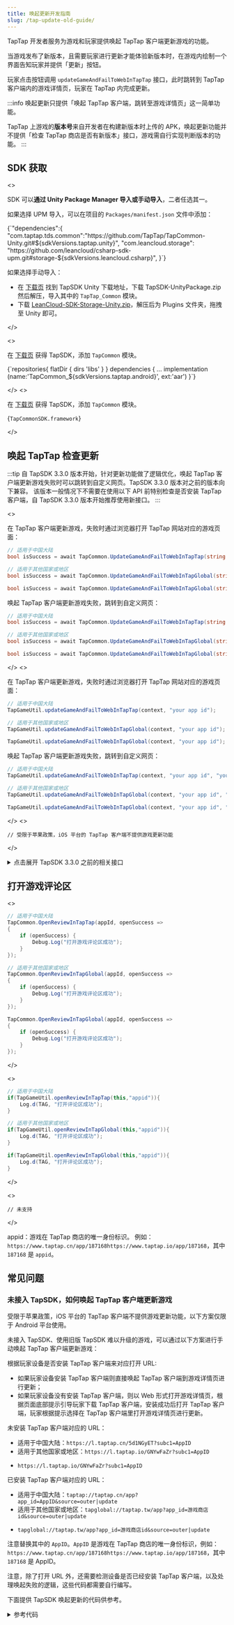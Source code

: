 ```yaml
---
title: 唤起更新开发指南
slug: /tap-update-old-guide/
---
```


<head>
  <meta name="robots" content="noindex" />
</head>


TapTap 开发者服务为游戏和玩家提供唤起 TapTap 客户端更新游戏的功能。

当游戏发布了新版本，且需要玩家进行更新才能体验新版本时，在游戏内绘制一个界面告知玩家并提供「更新」按钮。

玩家点击按钮调用 `updateGameAndFailToWebInTapTap` 接口，此时跳转到 TapTap 客户端内的游戏详情页，玩家在 TapTap 内完成更新。

:::info
唤起更新只提供「唤起 TapTap 客户端，跳转至游戏详情页」这一简单功能。

TapTap 上游戏的**版本号**来自开发者在构建新版本时上传的 APK，唤起更新功能并不提供「检查 TapTap 商店是否有新版本」接口，游戏需自行实现判断版本的功能。
:::

## SDK 获取

<MultiLang>

<>

SDK 可以**通过 Unity Package Manager 导入或手动导入**，二者任选其一。

如果选择 UPM 导入，可以在项目的 `Packages/manifest.json` 文件中添加：

<CodeBlock className="json">
  {`"dependencies":{
    "com.taptap.tds.common":"https://github.com/TapTap/TapCommon-Unity.git#${sdkVersions.taptap.unity}",
    "com.leancloud.storage": "https://github.com/leancloud/csharp-sdk-upm.git#storage-${sdkVersions.leancloud.csharp}",
}`}
</CodeBlock>

如果选择手动导入：

* 在 [下载页](/tap-download) 找到 TapSDK Unity 下载地址，下载 TapSDK-UnityPackage.zip 然后解压，导入其中的 `TapTap_Common` 模块。
* 下载 [LeanCloud-SDK-Storage-Unity.zip](https://github.com/leancloud/csharp-sdk/releases)，解压后为 Plugins 文件夹，拖拽至 Unity 即可。  


</>

<>

在 [下载页](/tap-download) 获得 TapSDK，添加 `TapCommon` 模块。

<CodeBlock className="groovy">
  {`repositories{  
    flatDir {  
        dirs 'libs'  
    }  
}  
dependencies {  
    ... 
    implementation (name:'TapCommon_${sdkVersions.taptap.android}', ext:'aar')
}`}
</CodeBlock>

</>
<>

在 [下载页](/tap-download) 获得 TapSDK，添加 `TapCommon` 模块。

<CodeBlock className="objectivec">{`TapCommonSDK.framework`}</CodeBlock>

</>

</MultiLang>

## 唤起 TapTap 检查更新

:::tip
自 TapSDK 3.3.0 版本开始，针对更新功能做了逻辑优化，唤起 TapTap 客户端更新游戏失败时可以跳转到自定义网页。TapSDK 3.3.0 版本对之前的版本向下兼容。
该版本一般情况下不需要在使用以下 API 前特别检查是否安装 TapTap 客户端，自 TapSDK 3.3.0 版本开始推荐使用新接口。
:::

<MultiLang>
<>

在 TapTap 客户端更新游戏，失败时通过浏览器打开 TapTap 网站对应的游戏页面：

<Conditional region="cn">

```cs
// 适用于中国大陆
bool isSuccess = await TapCommon.UpdateGameAndFailToWebInTapTap(string appId);

// 适用于其他国家或地区
bool isSuccess = await TapCommon.UpdateGameAndFailToWebInTapGlobal(string appId);
```

</Conditional>

<Conditional region="global">

```cs
bool isSuccess = await TapCommon.UpdateGameAndFailToWebInTapGlobal(string appId);
```

</Conditional>

唤起 TapTap 客户端更新游戏失败，跳转到自定义网页：

<Conditional region="cn">

```cs
// 适用于中国大陆
bool isSuccess = await TapCommon.UpdateGameAndFailToWebInTapTap(string appId, string webUrl);

// 适用于其他国家或地区
bool isSuccess = await TapCommon.UpdateGameAndFailToWebInTapGlobal(string appId, string webUrl);
```

</Conditional>

<Conditional region="global">

```cs
bool isSuccess = await TapCommon.UpdateGameAndFailToWebInTapGlobal(string appId, string webUrl);
```

</Conditional>

</>
<>

在 TapTap 客户端更新游戏，失败时通过浏览器打开 TapTap 网站对应的游戏页面：

<Conditional region="cn">

```java
// 适用于中国大陆
TapGameUtil.updateGameAndFailToWebInTapTap(context, "your app id");

// 适用于其他国家或地区
TapGameUtil.updateGameAndFailToWebInTapGlobal(context, "your app id");
```

</Conditional>

<Conditional region="global">

```java
TapGameUtil.updateGameAndFailToWebInTapGlobal(context, "your app id");
```

</Conditional>

唤起 TapTap 客户端更新游戏失败，跳转到自定义网页：

<Conditional region="cn">

```java
// 适用于中国大陆
TapGameUtil.updateGameAndFailToWebInTapTap(context, "your app id", "your website url");

// 适用于其他国家或地区
TapGameUtil.updateGameAndFailToWebInTapGlobal(context, "your app id", "your website url");
```

</Conditional>

<Conditional region="global">

```java
TapGameUtil.updateGameAndFailToWebInTapGlobal(context, "your app id", "your website url");
```

</Conditional>

</>
<>

```objc
// 受限于苹果政策，iOS 平台的 TapTap 客户端不提供游戏更新功能
```

</>
</MultiLang>

<Conditional region="cn">

<details>
<summary>点击展开 TapSDK 3.3.0 之前的相关接口</summary>

**TapSDK 3.3.0 及之后版本不必参考这一节**，推荐使用上面「唤起 TapTap 检查更新」的 API。

**检查 TapTap 客户端是否安装**：

<MultiLang>

<>

```cs
// 适用于中国大陆
TapCommon.IsTapTapInstalled(installed =>
{
    if (installed) {
        Debug.Log("TapTap 已经安装");
    }
});

// 适用于其他国家或地区
TapCommon.IsTapTapGlobalInstalled(installed =>
{
    if (installed) {
        Debug.Log("TapTap 已经安装");
    }
});
```

</>
<>

需要导入 `TapCommon.aar` 包，接口在 `TapGameUtil` 中。

```java
import com.tds.common.utils.TapGameUtil;

// 适用于中国大陆
if(TapGameUtil.isTapTapInstalled(this)){
    Log.d(TAG, "已经安装 TapTap 客户端");
}
// 适用于其他国家或地区
if(TapGameUtil.isTapGlobalInstalled(this)){
    Log.d(TAG, "已经安装 TapTap 客户端");
}
```

</>
<>

需要导入 `TapCommon.framework` 库文件，在 `info.plist` 里配置 `LSApplicationQueriesSchemes` 增加 `tapsdk`、`taptap` 和 `tapiosdk`。

```objc
#import <TapCommonSDK/TapCommonSDK.h>
// 适用于中国大陆
BOOL isInstalled = [TapGameUtil isTapTapInstalled];
// 适用于其他国家或地区
BOOL isInstalled = [TapGameUtil isTapGlobalInstalled];
```

</>

</MultiLang>

**唤起 TapTap 更新游戏**：

<MultiLang>

```cs
TapCommon.UpdateGameInTapTap("appid", callSuccess =>
{
    if (callSuccess) {
        Debug.Log("TapTap 唤起成功");
    }
});
```

```java
if(TapGameUtil.updateGameInTapTap(this,"appid")){
    Log.d(TAG, "唤起 TapTap 客户端成功");
}
```

```objc
// 受限于苹果政策，iOS 平台的 TapTap 客户端不提供游戏更新功能
```

</MultiLang>

**常见问题：Android 11 或更高版本无法拉起 TapTap 客户端**

<AndroidFaq />

</details>

</Conditional>

## 打开游戏评论区

<MultiLang>

<>

<Conditional region="cn">

```cs
// 适用于中国大陆
TapCommon.OpenReviewInTapTap(appId, openSuccess =>
{
    if (openSuccess) {
        Debug.Log("打开游戏评论区成功");
    }
});

// 适用于其他国家或地区
TapCommon.OpenReviewInTapGlobal(appId, openSuccess =>
{
    if (openSuccess) {
        Debug.Log("打开游戏评论区成功");
    }
});
```

</Conditional>

<Conditional region="global">

```cs
TapCommon.OpenReviewInTapGlobal(appId, openSuccess =>
{
    if (openSuccess) {
        Debug.Log("打开游戏评论区成功");
    }
});
```

</Conditional>

</>

<>

<Conditional region="cn">

```java
// 适用于中国大陆
if(TapGameUtil.openReviewInTapTap(this,"appid")){
    Log.d(TAG, "打开评论区成功");
}

// 适用于其他国家或地区
if(TapGameUtil.openReviewInTapGlobal(this,"appid")){
    Log.d(TAG, "打开评论区成功");
}
```

</Conditional>

<Conditional region="global">

```java
if(TapGameUtil.openReviewInTapGlobal(this,"appid")){
    Log.d(TAG, "打开评论区成功");
}
```

</Conditional>

</>

<>

```objc
// 未支持
```

</>

</MultiLang>

appid：游戏在 TapTap 商店的唯一身份标识。
例如：<Conditional region="cn">`https://www.taptap.cn/app/187168`</Conditional><Conditional region="global">`https://www.taptap.io/app/187168`</Conditional>，其中 `187168` 是 `appid`。

## 常见问题

### 未接入 TapSDK，如何唤起 TapTap 客户端更新游戏

受限于苹果政策，iOS 平台的 TapTap 客户端不提供游戏更新功能，以下方案仅限于 Android 平台使用。

未接入 TapSDK、使用旧版 TapSDK 难以升级的游戏，可以通过以下方案进行手动唤起 TapTap 客户端更新游戏：

根据玩家设备是否安装 TapTap 客户端来对应打开 URL:

- 如果玩家设备安装 TapTap 客户端则直接唤起 TapTap 客户端到游戏详情页进行更新；
- 如果玩家设备没有安装 TapTap 客户端，则以 Web 形式打开游戏详情页，根据页面底部提示引导玩家下载 TapTap 客户端，安装成功后打开 TapTap 客户端，玩家根据提示选择在 TapTap 客户端里打开游戏详情页进行更新。

未安装 TapTap 客户端对应的 URL：

<Conditional region="cn">

- 适用于中国大陆：`https://l.taptap.cn/5d1NGyET?subc1=AppID`
- 适用于其他国家或地区：`https://l.taptap.io/GNYwFaZr?subc1=AppID`

</Conditional>
<Conditional region="global">

- `https://l.taptap.io/GNYwFaZr?subc1=AppID`

</Conditional>

已安装 TapTap 客户端对应的 URL：

<Conditional region="cn">

- 适用于中国大陆：`taptap://taptap.cn/app?app_id=AppID&source=outer|update`
- 适用于其他国家或地区：`tapglobal://taptap.tw/app?app_id=游戏商店id&source=outer|update`

</Conditional>
<Conditional region="global">

- `tapglobal://taptap.tw/app?app_id=游戏商店id&source=outer|update`

</Conditional>

注意替换其中的 `AppID`。`AppID` 是游戏在 TapTap 商店的唯一身份标识，例如：<Conditional region="cn">`https://www.taptap.cn/app/187168`</Conditional><Conditional region="global">`https://www.taptap.io/app/187168`</Conditional>，其中 `187168` 是 AppID。

注意，除了打开 URL 外，还需要检测设备是否已经安装 TapTap 客户端，以及处理唤起失败的逻辑，这些代码都需要自行编写。

下面提供 TapSDK 唤起更新的代码供参考。

<details>
<summary>参考代码</summary>

<Conditional region="cn">

适用于中国大陆：

```java
package com.tds.common.utils;

import android.app.Activity;
import android.content.Context;
import android.content.Intent;
import android.content.pm.PackageInfo;
import android.net.Uri;
import android.text.TextUtils;
import android.util.Log;
import java.util.Locale;

public class TapGameUtil {

  private static final String TAG = TapGameUtil.class.getName();

  public static final String PACKAGE_NAME_TAPTAP = "com.taptap";

  public static final String CLIENT_URI_TAPTAP = "taptap://taptap.cn";

  public static final String DEFAULT_CLIENT_DOWNLOAD_URL_TAPTAP = "https://l.taptap.cn/5d1NGyET";

  // 这里更新的时候不检查 Tap 客户端，一是因为特定 schema 没被应用注册的话大概率是直接返回 error 的，在这里被 try catch 后返回 false 可以近似等于客户端不存在
  // 二是因为 Android 11 开始检查客户端需要游戏做特殊配置，这个配置无法在 SDK 内做好，因为和编译工具版本强绑定，无法做前后版本兼容。
  public static boolean updateGameAndFailToWebInTapTap(Activity activity, String appId) {
    return updateGameInTapTap(activity, appId) || openWebDownloadUrlOfTapTap(activity, appId);
  }

  public static boolean updateGameAndFailToWebInTapTap(Activity activity, String appId, String webUrl) {
    if (TextUtils.isEmpty(webUrl)) {
      return updateGameAndFailToWebInTapTap(activity, appId);
    }
    return updateGameInTapTap(activity, appId) || openWebDownloadUrl(activity, webUrl);
  }

  public static boolean isTapTapInstalled(Context context) {
    return isTapClientInstalled(context, PACKAGE_NAME_TAPTAP);
  }

  public static boolean isTapClientInstalled(Context context, String clientPackageName) {
    if (context != null && !TextUtils.isEmpty(clientPackageName)) {
      boolean TapTapInstalled = false;
      try {
        PackageInfo packageInfo = context.getPackageManager().getPackageInfo(clientPackageName, 0);
        if (null != packageInfo) {
          TapTapInstalled = true;
        }
      } catch (Exception e) {
        Log.e(TAG, clientPackageName + " isInstalled=false");
      }
      return TapTapInstalled;
    }
    return false;
  }

  public static boolean updateGameInTapTap(Activity activity, String appId) {
    return updateGameInTapClient(activity, appId, CLIENT_URI_TAPTAP);
  }

  public static boolean updateGameInTapClient(Activity activity, String appId, String clientUri) {
    if (activity != null && !TextUtils.isEmpty(appId) && !TextUtils.isEmpty(clientUri)) {
      try {
        Uri uri = Uri.parse(String.format(Locale.US,
            "%s/app?app_id=%s&source=outer|update", clientUri, appId));
        Intent intent = new Intent(Intent.ACTION_VIEW, uri);
        intent.setFlags(Intent.FLAG_ACTIVITY_NEW_TASK);
        activity.startActivity(intent);
      } catch (Exception e) {
        Log.e(TAG, clientUri + "updateGameInTapTap failed");
        return false;
      }
      return true;
    }
    Log.e(TAG, clientUri + "updateGameInTapTap failed");
    return false;
  }

  public static boolean openReviewInTapTap(Activity activity, String appId) {
    return openReviewInTapClient(activity, appId, CLIENT_URI_TAPTAP);
  }

  public static boolean openReviewInTapClient(Activity activity, String appId, String clientUri) {
    if (activity != null && !TextUtils.isEmpty(appId) && !TextUtils.isEmpty(clientUri)) {
      try {
        Uri uri = Uri.parse(String.format(Locale.US,
            "%s/app?tab_name=review&app_id=%s", clientUri, appId));
        Intent intent = new Intent(Intent.ACTION_VIEW, uri);
        intent.setFlags(Intent.FLAG_ACTIVITY_NEW_TASK);
        activity.startActivity(intent);
      } catch (Exception e) {
        Log.e(TAG, clientUri + "openTapTapReview failed");
        return false;
      }
      return true;
    }
    Log.e(TAG, clientUri + "openTapTapReview failed");
    return false;
  }

  public static boolean openWebDownloadUrlOfTapTap(Activity activity, String appId) {
    return openWebDownloadUrl(activity, String.format(Locale.US, DEFAULT_CLIENT_DOWNLOAD_URL_TAPTAP + "?subc1=%s", appId));
  }

  public static boolean openWebDownloadUrl(Activity activity, String url) {
    if (activity != null && !TextUtils.isEmpty(url)) {
      try {
        Intent intent = new Intent(Intent.ACTION_VIEW);
        intent.setFlags(Intent.FLAG_ACTIVITY_NEW_TASK);
        intent.setData(Uri.parse(url));
        activity.startActivity(intent);
      } catch (Exception e) {
        Log.e(TAG, "openWebUrl fail");
        return false;
      }
      return true;
    }
    return false;
  }

}
```

适用于其他国家或地区：

</Conditional>

```java
package com.tds.common.utils;

import android.app.Activity;
import android.content.Context;
import android.content.Intent;
import android.content.pm.PackageInfo;
import android.net.Uri;
import android.text.TextUtils;
import android.util.Log;
import java.util.Locale;

public class TapGameUtil {

  private static final String TAG = TapGameUtil.class.getName();

  public static final String PACKAGE_NAME_TAPTAP_GLOBAL = "com.taptap.global";

  public static final String CLIENT_URI_TAPTAP_GLOBAL = "tapglobal://taptap.tw";

  public static final String DEFAULT_CLIENT_DOWNLOAD_URL_TAPTAP_GLOBAL = "https://l.taptap.io/GNYwFaZr";

  // 这里更新的时候不检查 Tap 客户端，一是因为特定 schema 没被应用注册的话大概率是直接返回 error 的，在这里被 try catch 后返回 false 可以近似等于客户端不存在
  // 二是因为 Android 11 开始检查客户端需要游戏做特殊配置，这个配置无法在 SDK 内做好，因为和编译工具版本强绑定，无法做前后版本兼容。

  public static boolean updateGameAndFailToWebInTapGlobal(Activity activity, String appId) {
    return updateGameInTapGlobal(activity, appId) || openWebDownloadUrlOfTapGlobal(activity, appId);
  }

  public static boolean updateGameAndFailToWebInTapGlobal(Activity activity, String appId, String webUrl) {
    if (TextUtils.isEmpty(webUrl)) {
      return updateGameAndFailToWebInTapGlobal(activity, appId);
    }
    return updateGameInTapGlobal(activity, appId) || openWebDownloadUrl(activity, webUrl);
  }

  public static boolean isTapGlobalInstalled(Context context) {
    return isTapClientInstalled(context, PACKAGE_NAME_TAPTAP_GLOBAL);
  }

  public static boolean isTapClientInstalled(Context context, String clientPackageName) {
    if (context != null && !TextUtils.isEmpty(clientPackageName)) {
      boolean TapTapInstalled = false;
      try {
        PackageInfo packageInfo = context.getPackageManager().getPackageInfo(clientPackageName, 0);
        if (null != packageInfo) {
          TapTapInstalled = true;
        }
      } catch (Exception e) {
        Log.e(TAG, clientPackageName + " isInstalled=false");
      }
      return TapTapInstalled;
    }
    return false;
  }

  public static boolean updateGameInTapGlobal(Activity activity, String appId) {
    return updateGameInTapClient(activity, appId, CLIENT_URI_TAPTAP_GLOBAL);
  }

  public static boolean updateGameInTapClient(Activity activity, String appId, String clientUri) {
    if (activity != null && !TextUtils.isEmpty(appId) && !TextUtils.isEmpty(clientUri)) {
      try {
        Uri uri = Uri.parse(String.format(Locale.US,
            "%s/app?app_id=%s&source=outer|update", clientUri, appId));
        Intent intent = new Intent(Intent.ACTION_VIEW, uri);
        intent.setFlags(Intent.FLAG_ACTIVITY_NEW_TASK);
        activity.startActivity(intent);
      } catch (Exception e) {
        Log.e(TAG, clientUri + "updateGameInTapTap failed");
        return false;
      }
      return true;
    }
    Log.e(TAG, clientUri + "updateGameInTapTap failed");
    return false;
  }

  public static boolean openReviewInTapGlobal(Activity activity, String appId) {
    return openReviewInTapClient(activity, appId, CLIENT_URI_TAPTAP_GLOBAL);
  }

  public static boolean openReviewInTapClient(Activity activity, String appId, String clientUri) {
    if (activity != null && !TextUtils.isEmpty(appId) && !TextUtils.isEmpty(clientUri)) {
      try {
        Uri uri = Uri.parse(String.format(Locale.US,
            "%s/app?tab_name=review&app_id=%s", clientUri, appId));
        Intent intent = new Intent(Intent.ACTION_VIEW, uri);
        intent.setFlags(Intent.FLAG_ACTIVITY_NEW_TASK);
        activity.startActivity(intent);
      } catch (Exception e) {
        Log.e(TAG, clientUri + "openTapTapReview failed");
        return false;
      }
      return true;
    }
    Log.e(TAG, clientUri + "openTapTapReview failed");
    return false;
  }

  public static boolean openWebDownloadUrlOfTapGlobal(Activity activity, String appId) {
    return openWebDownloadUrl(activity, String.format(Locale.US, DEFAULT_CLIENT_DOWNLOAD_URL_TAPTAP_GLOBAL + "?subc1=%s", appId));
  }

  public static boolean openWebDownloadUrl(Activity activity, String url) {
    if (activity != null && !TextUtils.isEmpty(url)) {
      try {
        Intent intent = new Intent(Intent.ACTION_VIEW);
        intent.setFlags(Intent.FLAG_ACTIVITY_NEW_TASK);
        intent.setData(Uri.parse(url));
        activity.startActivity(intent);
      } catch (Exception e) {
        Log.e(TAG, "openWebUrl fail");
        return false;
      }
      return true;
    }
    return false;
  }

}
```

</details>